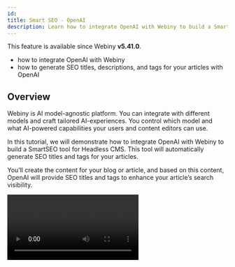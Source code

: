```yaml
---
id: 
title: Smart SEO - OpenAI
description: Learn how to integrate OpenAI with Webiny to build a SmartSEO tool for Headless CMS. This tool automatically generates SEO titles, descriptions, and tags for your articles.
---
```



<Alert type="info" title="Can I Use This?">

This feature is available since Webiny **v5.41.0**.

</Alert>

<Alert type="success" title="What you will learn">

- how to integrate OpenAI with Webiny
- how to generate SEO titles, descriptions, and tags for your articles with OpenAI

</Alert>

## Overview

Webiny is AI model-agnostic platform. You can integrate with different models and craft tailored AI-experiences. You control which model and what AI-powered capabilities your users and content editors can use.

In this tutorial, we will demonstrate how to integrate OpenAI with Webiny to build a SmartSEO tool for Headless CMS. This tool will automatically generate SEO titles and tags for your articles.

You’ll create the content for your blog or article, and based on this content, OpenAI will provide SEO titles and tags to enhance your article’s search visibility.

<Video src={smartSEO} controls={true} />

## Getting Started

Run the following command to set up this extension in your project.

```bash
yarn webiny extension headless-cms/smart-seo-open-ai
```

The SmartSEO extension code can be found in our [webiny-examples](https://github.com/webiny/webiny-examples/tree/master/headless-cms/smart-seo-open-ai) repository.

## Set OpenAI API Key in Environment Variables

Open the `.env` file in the root of your project and add the OpenAI API key to the `REACT_APP_OPEN_AI_API_KEY` environment variable as shown below:

```bash
REACT_APP_OPEN_AI_API_KEY=sk-proj-T2-xxxxxxxxxxxxxxxxxxxxxxxxxxxxxxxxxxx
```

For detailed instructions on creating an OpenAI API key, refer to their [official documentation](https://platform.openai.com/docs/quickstart#create-and-export-an-api-key).

## Run the Project

After downloading the extension to your project, run the [Webiny watch](/docs/core-development-concepts/basics/watch-command) command to see the Smart SEO functionality in action.

```bash
yarn webiny watch admin --env ENVIRONMENT_NAME
```

## Create Article Content Model

If you're new to creating models in Webiny, refer to the [Create Content Model](/docs/user-guides/headless-cms/essentials/create-content-model) user guide.

Alternatively, you can also import the `Article` content model; here is the  [import content model guide](/docs/user-guides/headless-cms/advanced/import-export-content-models#importing-content-models) and the [article.json file](https://github.com/webiny/webiny-examples/blob/master/headless-cms/smart-seo-open-ai/article.json) for reference.

We will create an `Article` content model with the following fields to manage and store articles:

| Field             | Field Type | Field ID |
| :----------       | :--------- | :--------- | 
| Content           | Rich Text  | content |
| SEO - Title       | Long text  | seoTitle |
| SEO - Description | Long text  | seoDescription |
| SEO - Meta Tags   | Object (with `Tag Name` and `Tag Value` Text Field)  | seoMetaTags |


![Article](./assets/smart-seo-open-ai/article-model.png)

## All Set!
You’re now ready to generate SEO titles and tags for your articles using OpenAI. Simply navigate to the Article Model, create a new article, and click the “AI-Optimized SEO” button to generate SEO titles and tags effortlessly.

<Video src={smartSEO} controls={true} />

## Code Walkthrough

Let’s walk through the code to understand how the Smart SEO extension operates. We’ve created a new [extension](/docs/core-development-concepts/basics/extensions) called `smart-seo-open-ai`, and we’ll review each plugin used in this extension one by one.

### Field Tracker, ContentEntry Form Decorator
In this example, we have an `Article` Model with four fields: `Content`, `SEO - Title`, `SEO - Description`, and `SEO - Meta Tags`. We will track these fields. Once the Content field is populated, we will send it to OpenAI, which will generate SEO-friendly titles and tags for the article. The generated title and tags will then be set in the respective `Title`, `Description` and `Tags` fields of the model.

The concept is straightforward: we aim to track fields of interest, such as text inputs or rich text fields. The challenge lies in not knowing the exact location of these fields. They could be nested within objects, repeatable objects, or dynamic zone templates, making their placement unpredictable. Hardcoding paths to these fields is not a feasible solution. So, we will create the [Field Tracker](https://github.com/webiny/webiny-examples/blob/master/headless-cms/smart-seo-open-ai/5.41.x/extensions/smartSeoOpenAi/src/FieldTracker.tsx).

[Field Tracker](https://github.com/webiny/webiny-examples/blob/master/headless-cms/smart-seo-open-ai/5.41.x/extensions/smartSeoOpenAi/src/FieldTracker.tsx) is a React context that tracks content model fields of interest. It enables you to extract data from these fields that can be send to OpenAI and update the fields with the response received.

Here is the [code for the Field Tracker](https://github.com/webiny/webiny-examples/blob/master/headless-cms/smart-seo-open-ai/5.41.x/extensions/smartSeoOpenAi/src/FieldTracker.tsx), here we [decorated the ContentEntryForm](https://github.com/webiny/webiny-examples/blob/master/headless-cms/smart-seo-open-ai/5.41.x/extensions/smartSeoOpenAi/src/DecorateContentEntryForm.tsx) with a FieldTracker component.

We’ve also [decorated the useBind hook](https://github.com/webiny/webiny-examples/blob/master/headless-cms/smart-seo-open-ai/5.41.x/extensions/smartSeoOpenAi/src/DecorateContentEntryFormBind.tsx) to integrate field tracking specifically for models. In this example, we are tracking rich-text fields and SEO-specific fields (`seoTitle`, `seoDescription`, `seoMetaTags`) in the `Article` model. This allows us to trigger dynamic updates and facilitate interactions with external services.

**You can customize this decorator (file) to track fields from other models or different field types, tailoring it to your specific use case.**

### Extract HTML from RichTextHtml (Lexical Editor)
Webiny leverages the [Lexical text editor](https://lexical.dev/) for Rich Text Fields. However, for generating SEO-related information using OpenAI, we will send the HTML content (not the Lexical format). To achieve this, we need to extract the HTML content from the Rich Text field. For this purpose, we have created a [extractFromRichText transformer](https://github.com/webiny/webiny-examples/blob/master/headless-cms/smart-seo-open-ai/5.41.x/extensions/smartSeoOpenAi/src/extractFromRichText.ts) to handle the conversion.

### Smart SEO
This is the [primary plugin (SmartSeo.tsx)](https://github.com/webiny/webiny-examples/blob/master/headless-cms/smart-seo-open-ai/5.41.x/extensions/smartSeoOpenAi/src/SmartSeo.tsx) that integrates Webiny with OpenAI. It sends the HTML content to OpenAI and retrieves SEO-related information. The received data is then used to update the corresponding fields in the model.

If you’ve noticed the AI-Optimized SEO button on the Content Entry form, it has been configured in this plugin using the [ContentEntryEditorConfig](https://github.com/webiny/webiny-examples/blob/63c125f10a1dfc3097e2d9da2c5b0d8c903c15ae/headless-cms/smart-seo-open-ai/5.41.x/extensions/smartSeoOpenAi/src/SmartSeo.tsx#L117).

![AI-optimized SEO Button](./assets/smart-seo-open-ai/ai-optimize-button.png)
